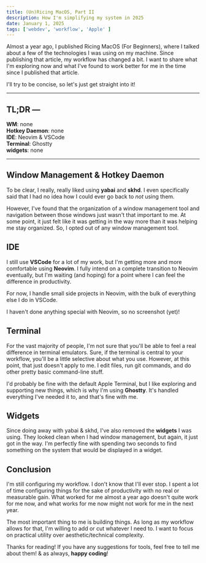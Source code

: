 ```yaml
---
title: (Un)Ricing MacOS, Part II
description: How I'm simplifying my system in 2025
date: January 1, 2025
tags: ['webdev', 'workflow', 'Apple' ]
---
```


Almost a year ago, I published <BlogLink href="https://www.knlrvr.dev/blog/ricing-macos-for-beginners">Ricing MacOS (For Beginners)</BlogLink>, where I talked about a few of the technologies I was using on my machine. Since publishing that article, my workflow has changed a bit. I want to share what I'm exploring now and what I've found to work better for me in the time since I published that article. 

I'll try to be concise, so let's just get straight into it!

---
## TL;DR &mdash; 

**WM**: none    
**Hotkey Daemon**: none    
**IDE**: Neovim & VSCode    
**Terminal**: Ghostty    
**widgets**: none    

---

## Window Management & Hotkey Daemon

To be clear, I really, really liked using **yabai** and **skhd**. I even specifically said that I had no idea how I could ever go back to *not* using them. 

However, I've found that the organization of a window management tool and navigation between those windows just wasn't that important to me. At some point, it just felt like it was getting in the way more than it was helping me stay organized. So, I opted out of any window management tool. 

## IDE

I still use **VSCode** for a lot of my work, but I'm getting more and more comfortable using **Neovim**. I fully intend on a complete transition to Neovim eventually, but I'm waiting (and hoping) for a point where I can feel the difference in productivity. 

For now, I handle small side projects in Neovim, with the bulk of everything else I do in VSCode. 

<Callout variant='default'>
    I haven't done anything special with Neovim, so no screenshot (yet)!
</Callout>

## Terminal

For the vast majority of people, I'm not sure that you'll be able to feel a real difference in terminal emulators. Sure, if the terminal is central to your workflow, you'll be a little selective about what you use. However, at this point, that just doesn't apply to me. I edit files, run git commands, and do other pretty basic command-line stuff. 

I'd probably be fine with the default Apple Terminal, but I like exploring and supporting new things, which is why I'm using **Ghostty**. It's handled everything I've needed it to, and that's fine with me. 

## Widgets

Since doing away with yabai & skhd, I've also removed the **widgets** I was using. They looked clean when I had window management, but again, it just got in the way. I'm perfectly fine with spending two seconds to find something on the system that would be displayed in a widget. 

## Conclusion

I'm still configuring my workflow. I don't know that I'll ever stop. I spent a lot of time configuring things for the sake of productivity with no real or measurable gain. What worked for me almost a year ago doesn't quite work for me now, and what works for me now might not work for me in the next year. 

The most important thing to me is building things. As long as my workflow allows for that, I'm willing to add or cut whatever I need to. I want to focus on practical utility over aesthetic/technical complexity. 

Thanks for reading! If you have any suggestions for tools, feel free to tell me about them! & as always, **happy coding**! 